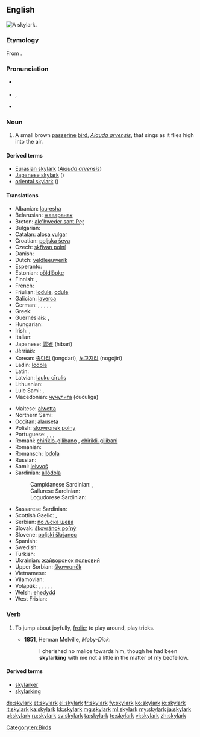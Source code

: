 ==English==
{{wikipedia}}
[[File:Skylark 2, Lake District, England - June 2009.jpg|thumb|A '''skylark'''.]]
{{wikispecies|Alauda arvensis}}

===Etymology===
From {{compound|sky|lark}}.

===Pronunciation===
* {{a|UK}} {{IPA|/ˈskʌɪ.lɑːk/}}
* {{a|US}} {{IPA|/ˈskaɪ.lɑɹk/}}, {{X-SAMPA|/"skaI.lArk/}}
* {{audio|En-us-skylark.ogg|Audio (US)}}

===Noun===
{{en-noun}}

# A small brown [[passerine]] [[bird]], ''[[Alauda arvensis]]'', that sings as it flies high into the air.

====Derived terms====
* [[Eurasian skylark]] (''[[Alauda arvensis]]'')
* [[Japanese skylark]] ({{taxlink|Alauda japonica|species}})
* [[oriental skylark]] ({{taxlink|Alauda gulgula|species}})

====Translations====
{{trans-top|small brown passerine bird}}
* Albanian: [[lauresha]]
* Belarusian: [[жаваранак]] {{g|m}}
* Breton: [[alc'hweder sant Pęr]]
* Bulgarian: {{t+|bg|чучулига|f|tr=čučuliga}}
* Catalan: [[alosa|alosa vulgar]]
* Croatian: [[poljska ševa]] {{g|f}}
* Czech: [[skřivan polní]]
* Danish: {{t|da|sanglærke|c}}
* Dutch: [[veldleeuwerik]] {{g|m}}
* Esperanto: {{t|eo|alaŭdo}}
* Estonian: [[pőldlőoke]]
* Finnish: {{t+|fi|kiuru}},  {{t+|fi|leivo}}
* French: {{t+|fr|alouette des champs|f}}
* Friulian: [[lodule]], [[odule]]
* Galician: [[laverca]] {{g|f}}
* German: {{qualifier|♂♀}} {{t+|de|Feldlerche|f}}, {{qualifier|♂}} {{t|de|Feldlerchenmännchen|n}}, {{qualifier|♀}} {{t|de|Feldlerchenweibchen|n}}, {{qualifier|♂♀}} {{t+|de|Lerche|f}}, {{qualifier|♂}} {{t|de|Lerchenmännchen|n}}, {{qualifier|♀}} {{t|de|Lerchenweibchen|n}}
* Greek: {{t+|el|σταρήθρα|f}}
* Guernésiais: {{t|roa-grn|alouaette|m}}, {{t|roa-grn|alout'raesse|f}}
* Hungarian: {{t|hu|mezei pacsirta}}
* Irish: {{t|ga|fuiseog|f}}, {{t|ga|circín starraiceach|m}}
* Italian: {{t+|it|allodola|f}}
* Japanese: [[雲雀]] (hibari)
* Jèrriais: {{t|roa-jer|alouette|f}}
* Korean: [[종다리]] (jongdari), [[노고지리]] (nogojiri) {{qualifier|obsolete}}
* Ladin: [[lodola]]
* Latin: {{t|la|alauda|f}}
* Latvian: [[lauku cīrulis]]
* Lithuanian: {{t+|lt|vieversys}}
* Lule Sami: {{t|smj|vitsur}}, {{t|smj|gieddeurjjá}}
* Macedonian: [[чучулига]] (čučuliga) {{g|f}}
{{trans-mid}}
* Maltese: [[alwetta]]
* Northern Sami: {{t|se|leivvoš}}
* Occitan: [[alauseta]] {{g|f}}
* Polish: [[skowronek polny]] {{g|m}}
* Portuguese: {{t+|pt|cotovia|f}}, {{t+|pt|laverca|f}}, {{t|pt|calandra|f}}, {{t+|pt|calhandra|f}}
* Romani: [[chiriklo-gilibano]] {{g|m}}, [[chirikli-gilibani]] {{g|f}}
* Romanian: {{t+|ro|ciocârlie|f}}
* Romansch: [[lodola]]
* Russian: {{t+|ru|жаворонок|m|tr=žávoronok}}
* Sami: [[leivvoš]]
* Sardinian: [[allòdola]]
*: Campidanese Sardinian: {{t|sro|calandiri}}, {{t|sro|calandironi}}
*: Gallurese Sardinian: {{t|sdn|calandru}}
*: Logudorese Sardinian: {{t|src|prantaritta}}
* Sassarese Sardinian: {{t|sdc|accuccadìta}}
* Scottish Gaelic: {{t|gd|uiseag|f}}, {{t|gd|topag|f}}
* Serbian: [[по љска шева]]
* Slovak: [[škovránok poľný]]
* Slovene: [[poljski škrjanec]]
* Spanish: {{t+|es|alondra|f|alt=alondra común}}
* Swedish: {{t+|sv|sånglärka}}
* Turkish: {{t+|tr|tarla kuşu}}
* Ukrainian: [[жайворонок польовий]]
* Upper Sorbian: [[škowrončk]]
* Vietnamese: {{t|vi|chiền chiện}}
* Vilamovian: {{t|wym|liychła}}
* Volapük: {{qualifier|♂♀}} {{t|vo|felalaud}}, {{qualifier|♂}} {{t|vo|felahilaud}}, {{qualifier|♀}} {{t|vo|felajilaud}}, {{qualifier|♂♀ offspring}} {{t|vo|felalaudül}}, {{qualifier|♂ offspring}} {{t|vo|felahilaudül}}, {{qualifier|♀ offspring}} {{t|vo|felajilaudül}}
* Welsh: [[ehedydd]]
* West Frisian: {{t|fy|ljurk}}
{{trans-bottom}}

===Verb===
{{en-verb}}

# {{context|originally|_|nautical|lang=en}} To jump about joyfully, [[frolic]]; to play around, play tricks.
#* '''1851''', Herman Melville, ''Moby-Dick'':
#*: I cherished no malice towards him, though he had been '''skylarking''' with me not a little in the matter of my bedfellow.

====Derived terms====
* [[skylarker]]
* [[skylarking]]

[[Category:en:Birds]]

[[de:skylark]]
[[et:skylark]]
[[el:skylark]]
[[fr:skylark]]
[[fy:skylark]]
[[ko:skylark]]
[[io:skylark]]
[[it:skylark]]
[[ka:skylark]]
[[kk:skylark]]
[[mg:skylark]]
[[ml:skylark]]
[[my:skylark]]
[[ja:skylark]]
[[pl:skylark]]
[[ru:skylark]]
[[sv:skylark]]
[[ta:skylark]]
[[te:skylark]]
[[vi:skylark]]
[[zh:skylark]]